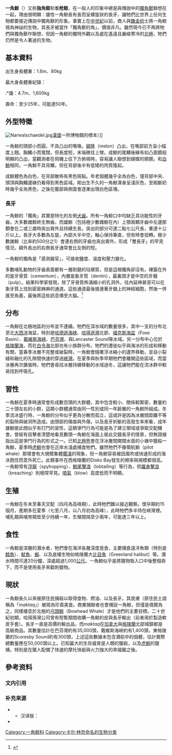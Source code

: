 {{More footnotes|time=2018-5-31}}
{{Speciesbox
| status = LC
| status_system = iucn3.1
| image =Narwhalsk.jpg
| image_width = 250px
| image2 = Narwhal_size.svg
| image2_width = 250px
| image2_caption = 與人類體型的對比
| parent authority = [[Linnaeus|Linnaeus]], 1758
| taxon= Monodon monoceros
| authority = Linnaeus, 1758
| range_map = Cetacea range map Narwhal.png
| range_map_width = 250px
| range_map_caption = 分布於北冰洋及附近海域的一角鲸
}}

'''一角鯨'''（{{lang-xm|Monodon monoceros}}）又称'''独角鲸'''和'''长枪鲸'''，在一般人的印象中總是與傳說中的[[獨角獸|獨角獸]]聯想在一起，理由很明顯：雄性一角鯨長有長而呈螺旋狀的長牙，讓牠們比世界上任何生物都要接近傳說中獨角獸的形象。事實上在[[中世紀|中世紀]]以前，商人與[[鍊金術|鍊金術]]士將一角鯨視為神祕的生物，其長牙被當作「獨角獸的角」，價值非凡。雖然現今已不再將牠們與獨角獸作聯想，但因一角鯨的獨特外觀以及處在遙遠且嚴峻寒冷的[[北極|北極]]，牠們仍然是令人著迷的生物。

== 基本資料 ==

出生身長體重：1.6m、80kg

最大身長體重紀錄：
:*雄：4.7m、1,600kg

壽命：至少25年，可能達50年。

== 外型特徵 ==
[[File:Narwalschaedel.jpg|left]][[漢堡|漢堡]]一所博物館的標本）]]

一角鯨的頭部小而圓，不具凸出的嘴喙。[[額隆|額隆]]（melon）凸出，在嘴部前方呈小幅度上翹。胸鰭小而寬闊，但長度短，末端微往上彎。成鯨的尾鰭後緣有如凸面鏡般明顯的凸出，當觀測者在飛機上往下方俯視時，容易讓人聯想到蝴蝶的翅膀。和[[白鯨|白鯨]]相同，一角鯨不具背鰭，但在背部後半有低矮的肉質隆起。

成鯨體色為白色，在背部散佈有黑色斑點。年老個體幾乎全為白色，僅背部中央、頭頂與胸鰭邊緣仍看得到黑色區域。剛出生不久的一角鯨渾身呈淺灰色，至剛斷奶時幾乎全為黑色，之後在腹部與側面會逐漸出現白色區塊。

===長牙===
一角鯨的「獨角」其實是特化的左側[[犬齒|犬齒]]。所有一角鯨口中均缺乏具功能性的牙齒，大多數雌鯨終生無齒，而雄鯨（包括極少數雌鯨在內）上顎兩顆牙齒中左邊那顆會在二或三歲時突出脣外且持續生長，突出的部分可達二點七公尺長，重達十公斤以上。長牙大多數為左旋，內部大半中空，軸心保持筆直，但有時會扭轉。極少數雄鯨（比率約500分之1）會連右側的牙齒也突出脣外，形成「雙長牙」的罕見情況，額外長出的右側長牙通常會比左側的短。

一角鯨的獨角是「感測器官」，可接收鹽度、溫度和壓力變化。


多數哺乳動物的牙齒表面都有一層耐磨的琺瑯質，但是這根獨角卻沒有。裸露在外的是牙骨質（cementum），內層是象牙質（dentin），最裏頭才是中空的牙髓（pulp）。結果科學家發現，除了牙骨質佈滿細小的孔洞外，往內延伸甚至可以在象牙質上找到密密麻麻的通道。這些通道最後接連著牙髓上的神經細胞，然後一併匯至角基，最後將這些訊息傳至大腦。<ref name="牙齿结构">{{cite journal |url= https://onlinelibrary.wiley.com/doi/epdf/10.1002/ar.22886 |format=pdf |title=Sensory Ability in the Narwhal Tooth Organ System |trans_title=独角鲸牙齿器官系统的感受能力 |author1=Martin T. Nweeia |author2=Frederick C. Eichmiller |author3=Peter V. Hauschka |journal=''The Anatomical Record'' |issue=297 |doi=10.1002/ar.22886 |pages=599-617 |language=en |year=2014}}</ref>
== 分布 ==

一角鯨在北極地區的分布並不連續。牠們在深水域的數量很多，其中一支的分布北至北[[大西洋|大西洋]]海盆，特別是[[哈德遜海峽|哈德遜海峽]]、[[哈得遜灣|哈得遜灣]]北部、[[福克斯海盆|福克斯海盆]]（Foxe Basin）、[[戴維斯海峽|戴維斯海峽]]、[[巴芬灣|巴芬灣]]、與Lancaster Sound等水域。另一分布中心位於[[格陵蘭海|格陵蘭海]]，而在[[白令海|白令海]]北部也有小族群分布。牠們的遷徙似乎與海冰的形成和移動有關，當春季冰層不完整或破裂時，一角鯨會隨著浮冰縮小的邊界移動，並自小裂縫和融化的孔隙間快速的穿過[[峽灣|峽灣]]。在夏季與秋季早期牠們會離開這些區域，而當冰層再次擴張時，牠們會尋找冰層持續移動的水域過冬，這讓牠們能在流冰群中較易找到呼吸孔。

== 習性 ==

一角鯨在夏季時通常會形成數百頭的大群體，其中包含較小、關係較緊密，數量約二十頭左右的小群，這類小群體通常由同一性別或同一年齡層的一角鯨所組成。冬季流冰盛行時，一角鯨的分布似乎更為分散而孤立，這或許是因為冰層間距離不等的裂隙與破洞所造成。由頭部的傷痕與外傷，以及長牙折斷的高發生率來看，成年雄鯨彼此間似乎有打鬥的習性，這類爭鬥行為可能是為了建立領域或爭取交配機會。曾經有目擊者清楚地看見數頭一角鯨在海面上彼此交錯長牙的情景，但無證據指出這是爭鬥行為的形式之一。已知[[北極熊|北極熊]]會在浮冰層間開闊水面的小塘中獵殺一角鯨，夏季時[[虎鯨|虎鯨]]也會在近岸水淺處捕食牠們。雖然牠們不像領航鯨（pilot whale）那樣會有大規模集體[[擱淺|擱淺]]的現象，但一角鯨容易被因風吹或快速形成的海冰困住而意外死亡。此類事件在西格陵蘭的Disko Bay發生的頻率與規模都很高。一角鯨常有[[浮窺|浮窺]]（spyhopping）、[[鯨尾擊浪|鯨尾擊浪]]（lobtailing）等行為，但[[躍身擊浪|躍身擊浪]]（breaching）則相常罕見。[[噴氣|噴氣]]（blow）高度低而不明顯。

== 生殖 ==

一角鯨在冬末至春天交配（四月為高峰期），此時牠們難以接近觀察。懷孕期約15個月，產期多在夏季（七至八月，以八月初為高峰），此時牠們多半待在峽灣裡。哺乳期與哺育期皆至少持續一年，生殖間隔至少兩年，可能達三年以上。

== 食性 ==

一角鯨是深層的潛水者，牠們會在海洋各層深度覓食，主要捕食遠洋魚類（特別是[[鱈魚|鱈魚]]）、[[魷魚|魷魚]]、[[蝦|蝦]]、以及底棲生物如格陵蘭大[[比目魚|比目魚]]（Greenland halibut）等。潛水時間可達20分鐘，深處超過1,000[[公尺|公尺]]。一角鯨似乎是將獵物吸入口中後整個吞下，而不是使用長牙來戳刺獵物。

== 現狀 ==

一角鯨長久以來被原住民捕殺以取得食物、燃油、以及長牙。其皮膚（原住民土語稱為「''maktaq''」）被視為珍貴美食。商業捕鯨者也會捕捉一角鯨，但僅是偶爾為之，同樣棲息於北極的[[弓頭鯨|弓頭鯨]]（Bowhead Whale）才是他們的主要目標。二十世紀初期，哈得孫灣公司曾有短暫期間收購一角鯨的皮與長牙輸出（前者用於製造軟皮手套）。長牙一直是高價的輸出品，而''maktaq''在[[加拿大|加拿大]]與[[格陵蘭|格陵蘭]]北部城鎮都是高級商品。其數量估計在巴芬灣約有35,000頭，戴維斯海峽約有1,400頭，東格陵蘭的Scoresby Sound約有300頭，上述這些數據未包含潛航中的個體，估計實際總數量應在50,000頭以上。已知最大的生存威脅是人類的獵殺，以及[[虎鯨|虎鯨]]的獵捕，特別是在獵人配備了快速的摩托快艇與火力強大的來福鎗之後。

== 參考资料 ==
=== 文内引用 ===
{{Reflist}}

=== 补充来源 ===
* {{cite book |title=''Whales, Dolphins And Porpoises'' |url=https://archive.org/details/whalesdolphinspo0000carw |trans_title=鲸鱼，海豚与鼠海豚 |author=Mark Carwardine |others=Martin Camm (插图) |publisher=[[多林金德斯利|Dorling Kindersley]] |series=Dorling Kindersley Handbooks |edition= |ISBN=0-7513-2781-6 |pages=[https://archive.org/details/whalesdolphinspo0000carw/page/96 96]-99 |language=en |year=1995}}
** 汉译版：{{cite book |title=鯨與海豚圖鑑 |author=馬克·卡沃達 |others=馬丁·卡姆 (繪圖); 陳順發 (翻譯) |publisher=貓頭鷹出版社 |edition= |ISBN=957-9684-16-2 |pages=96-99 |language=zh-tw |year=1997}}
* {{cite book |title=''Guide to Marine Mammals of the World'' |url=https://archive.org/details/guidetomarinemam00folk |trans_title=世界海洋哺乳动物指南 |author1=Pieter A. Folken |author2=Randall R. Reeves |others=Pieter A. Folkens (插图) |publisher={{link-en|Alfred A. Knopf|Alfred A. Knopf}} |ISBN=0-375-41141-0 |pages=[https://archive.org/details/guidetomarinemam00folk/page/322 322]-325 |language=en |year=2002}}

{{Portal|海洋生物|鲸豚类}}
{{Wikispecies|Monodon monoceros}}
{{Commons category|Monodon monoceros}}
{{齒鯨小目|D.}}
{{Taxonbar|from=Q159426}}

{{DEFAULTSORT:Narwhale}}
[[Category:一角鲸科|Category:一角鲸科]]
[[Category:卡尔·林奈命名的生物分类|Category:卡尔·林奈命名的生物分类]]